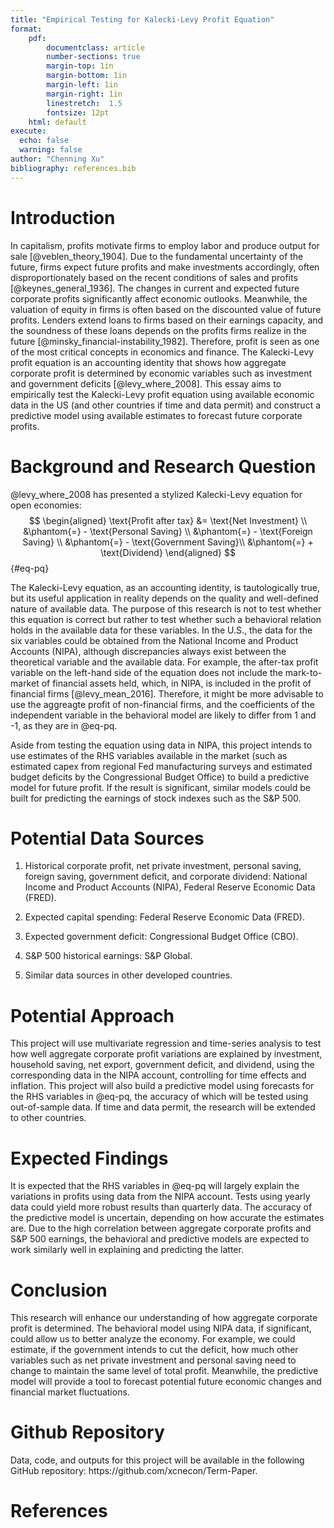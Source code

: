 ```yaml
---
title: "Empirical Testing for Kalecki-Levy Profit Equation"
format: 
    pdf:
        documentclass: article 
        number-sections: true
        margin-top: 1in
        margin-bottom: 1in
        margin-left: 1in
        margin-right: 1in
        linestretch:  1.5
        fontsize: 12pt
    html: default
execute: 
  echo: false
  warning: false     
author: "Chenning Xu"        
bibliography: references.bib
---
```


# Introduction

In capitalism, profits motivate firms to employ labor and produce output for sale [@veblen_theory_1904]. Due to the fundamental uncertainty of the future, firms expect future profits and make investments accordingly, often disproportionately based on the recent conditions of sales and profits [@keynes_general_1936]. The changes in current and expected future corporate profits significantly affect economic outlooks. Meanwhile, the valuation of equity in firms is often based on the discounted value of future profits. Lenders extend loans to firms based on their earnings capacity, and the soundness of these loans depends on the profits firms realize in the future [@minsky_financial-instability_1982]. Therefore, profit is seen as one of the most critical concepts in economics and finance. The Kalecki-Levy profit equation is an accounting identity that shows how aggregate corporate profit is determined by economic variables such as investment and government deficits [@levy_where_2008]. This essay aims to empirically test the Kalecki-Levy profit equation using available economic data in the US (and other countries if time and data permit) and construct a predictive model using available estimates to forecast future corporate profits.

# Background and Research Question

@levy_where_2008 has presented a stylized Kalecki-Levy equation for open economies:
$$
\begin{aligned}
\text{Profit after tax} &= \text{Net Investment} \\
                        &\phantom{=} - \text{Personal Saving} \\
                        &\phantom{=} - \text{Foreign Saving} \\
                        &\phantom{=} - \text{Government Saving}\\
                        &\phantom{=} + \text{Dividend}
\end{aligned}
$$ {#eq-pq}

The Kalecki-Levy equation, as an accounting identity, is tautologically true, but its useful application in reality depends on the quality and well-defined nature of available data. The purpose of this research is not to test whether this equation is correct but rather to test whether such a behavioral relation holds in the available data for these variables. In the U.S., the data for the six variables could be obtained from the National Income and Product Accounts (NIPA), although discrepancies always exist between the theoretical variable and the available data. For example, the after-tax profit variable on the left-hand side of the equation does not include the mark-to-market of financial assets held, which, in NIPA, is included in the profit of financial firms [@levy_mean_2016]. Therefore, it might be more advisable to use the aggreagte profit of non-financial firms, and the coefficients of the independent variable in the behavioral model are likely to differ from 1 and -1, as they are in @eq-pq. 

Aside from testing the equation using data in NIPA, this project intends to use estimates of the RHS variables available in the market (such as estimated capex from regional Fed manufacturing surveys and estimated budget deficits by the Congressional Budget Office) to build a predictive model for future profit. If the result is significant, similar models could be built for predicting the earnings of stock indexes such as the S&P 500.

# Potential Data Sources

1. Historical corporate profit, net private investment, personal saving, foreign saving, government deficit, and corporate dividend: National Income and Product Accounts (NIPA), Federal Reserve Economic Data (FRED).  

2. Expected capital spending: Federal Reserve Economic Data (FRED).  

3. Expected government deficit: Congressional Budget Office (CBO).  

4. S&P 500 historical earnings: S&P Global.  

5. Similar data sources in other developed countries.

# Potential Approach

This project will use multivariate regression and time-series analysis to test how well aggregate corporate profit variations are explained by investment, household saving, net export, government deficit, and dividend, using the corresponding data in the NIPA account, controlling for time effects and inflation. This project will also build a predictive model using forecasts for the RHS variables in @eq-pq, the accuracy of which will be tested using out-of-sample data. If time and data permit, the research will be extended to other countries.

# Expected Findings

It is expected that the RHS variables in @eq-pq will largely explain the variations in profits using data from the NIPA account. Tests using yearly data could yield more robust results than quarterly data. The accuracy of the predictive model is uncertain, depending on how accurate the estimates are. Due to the high correlation between aggregate corporate profits and S&P 500 earnings, the behavioral and predictive models are expected to work similarly well in explaining and predicting the latter.

# Conclusion

This research will enhance our understanding of how aggregate corporate profit is determined. The behavioral model using NIPA data, if significant, could allow us to better analyze the economy. For example, we could estimate, if the government intends to cut the deficit, how much other variables such as net private investment and personal saving need to change to maintain the same level of total profit. Meanwhile, the predictive model will provide a tool to forecast potential future economic changes and financial market fluctuations.

# Github Repository

Data, code, and outputs for this project will be available in the following GitHub repository: https://github.com/xcnecon/Term-Paper.

# References {.unnumbered}

::: {#refs}
:::

